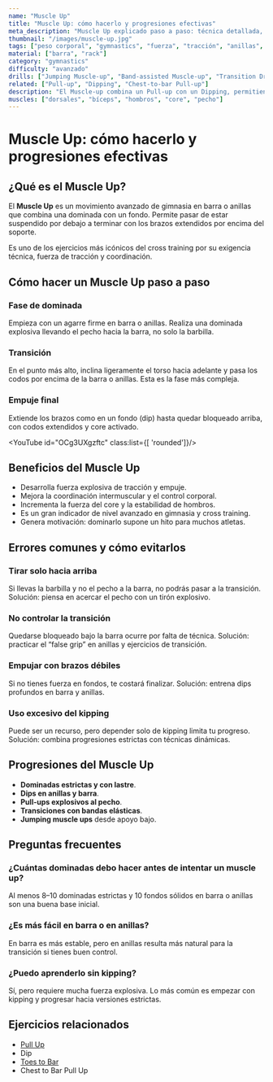 ```yaml
---
name: "Muscle Up"
title: "Muscle Up: cómo hacerlo y progresiones efectivas"
meta_description: "Muscle Up explicado paso a paso: técnica detallada, progresiones útiles y consejos prácticos para dominar este icónico movimiento."
thumbnail: "/images/muscle-up.jpg"
tags: ["peso corporal", "gymnastics", "fuerza", "tracción", "anillas", "barra"]
material: ["barra", "rack"]
category: "gymnastics"
difficulty: "avanzado"
drills: ["Jumping Muscle-up", "Band-assisted Muscle-up", "Transition Drill"]
related: ["Pull-up", "Dipping", "Chest-to-bar Pull-up"]
description: "El Muscle-up combina un Pull-up con un Dipping, permitiendo pasar desde debajo de la barra hasta por encima. Requiere fuerza y técnica avanzada."
muscles: ["dorsales", "bíceps", "hombros", "core", "pecho"]
---
```


# Muscle Up: cómo hacerlo y progresiones efectivas

## ¿Qué es el Muscle Up?
El **Muscle Up** es un movimiento avanzado de gimnasia en barra o anillas que combina una dominada con un fondo. Permite pasar de estar suspendido por debajo a terminar con los brazos extendidos por encima del soporte.  

Es uno de los ejercicios más icónicos del cross training por su exigencia técnica, fuerza de tracción y coordinación.

## Cómo hacer un Muscle Up paso a paso

### Fase de dominada
Empieza con un agarre firme en barra o anillas. Realiza una dominada explosiva llevando el pecho hacia la barra, no solo la barbilla.

### Transición
En el punto más alto, inclina ligeramente el torso hacia adelante y pasa los codos por encima de la barra o anillas. Esta es la fase más compleja.

### Empuje final
Extiende los brazos como en un fondo (dip) hasta quedar bloqueado arriba, con codos extendidos y core activado.

<YouTube id="OCg3UXgzftc" class:list={[ 'rounded']}/>

## Beneficios del Muscle Up
- Desarrolla fuerza explosiva de tracción y empuje.  
- Mejora la coordinación intermuscular y el control corporal.  
- Incrementa la fuerza del core y la estabilidad de hombros.  
- Es un gran indicador de nivel avanzado en gimnasia y cross training.  
- Genera motivación: dominarlo supone un hito para muchos atletas.  

## Errores comunes y cómo evitarlos

### Tirar solo hacia arriba
Si llevas la barbilla y no el pecho a la barra, no podrás pasar a la transición. Solución: piensa en acercar el pecho con un tirón explosivo.

### No controlar la transición
Quedarse bloqueado bajo la barra ocurre por falta de técnica. Solución: practicar el “false grip” en anillas y ejercicios de transición.

### Empujar con brazos débiles
Si no tienes fuerza en fondos, te costará finalizar. Solución: entrena dips profundos en barra y anillas.

### Uso excesivo del kipping
Puede ser un recurso, pero depender solo de kipping limita tu progreso. Solución: combina progresiones estrictas con técnicas dinámicas.

## Progresiones del Muscle Up
- **Dominadas estrictas y con lastre**.  
- **Dips en anillas y barra**.  
- **Pull-ups explosivos al pecho**.  
- **Transiciones con bandas elásticas**.  
- **Jumping muscle ups** desde apoyo bajo.  

## Preguntas frecuentes

### ¿Cuántas dominadas debo hacer antes de intentar un muscle up?
Al menos 8–10 dominadas estrictas y 10 fondos sólidos en barra o anillas son una buena base inicial.

### ¿Es más fácil en barra o en anillas?
En barra es más estable, pero en anillas resulta más natural para la transición si tienes buen control.

### ¿Puedo aprenderlo sin kipping?
Sí, pero requiere mucha fuerza explosiva. Lo más común es empezar con kipping y progresar hacia versiones estrictas.

## Ejercicios relacionados
- [Pull Up](/movimientos/strict-pull-up)  
- Dip
- [Toes to Bar](/movimientos/toes-to-bar)  
- Chest to Bar Pull Up
